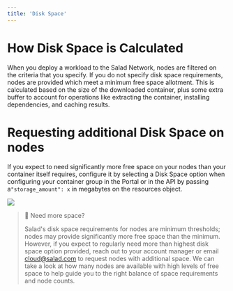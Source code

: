 ```yaml
---
title: 'Disk Space'
---
```


# How Disk Space is Calculated

When you deploy a workload to the Salad Network, nodes are filtered on the criteria that you specify. If you do not
specify disk space requirements, nodes are provided which meet a minimum free space allotment. This is calculated based
on the size of the downloaded container, plus some extra buffer to account for operations like extracting the container,
installing dependencies, and caching results.

# Requesting additional Disk Space on nodes

If you expect to need significantly more free space on your nodes than your container itself requires, configure it by
selecting a Disk Space option when configuring your container group in the Portal or in the API by passing
a`"storage_amount": x` in megabytes on the resources object.

<img src="/container-engine/images/270e77f-image.png" />

> 📘 Need more space?
>
> Salad's disk space requirements for nodes are minimum thresholds; nodes may provide significantly more free space than
> the minimum. However, if you expect to regularly need more than highest disk space option provided, reach out to your
> account manager or email [cloud@salad.com](mailto:cloud@salad.com) to request nodes with additional space. We can take
> a look at how many nodes are available with high levels of free space to help guide you to the right balance of space
> requirements and node counts.
